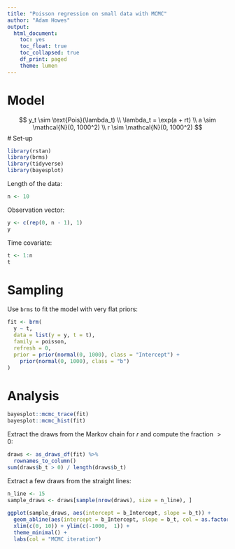 ```yaml
---
title: "Poisson regression on small data with MCMC"
author: "Adam Howes"
output:
  html_document:
    toc: yes
    toc_float: true
    toc_collapsed: true
    df_print: paged
    theme: lumen
---
```


# Model

$$
y_t \sim \text{Pois}(\lambda_t) \\
\lambda_t = \exp(a + rt) \\
a \sim \mathcal{N}(0, 1000^2) \\
r \sim \mathcal{N}(0, 1000^2)
$$
# Set-up

```r
library(rstan)
library(brms)
library(tidyverse)
library(bayesplot)
```

Length of the data:

```r
n <- 10
```

Observation vector:

```r
y <- c(rep(0, n - 1), 1)
y
```

Time covariate:

```r
t <- 1:n
t
```

# Sampling

Use `brms` to fit the model with very flat priors:

```r
fit <- brm(
  y ~ t,
  data = list(y = y, t = t),
  family = poisson,
  refresh = 0,
  prior = prior(normal(0, 1000), class = "Intercept") +
    prior(normal(0, 1000), class = "b")
)
```

# Analysis

```r
bayesplot::mcmc_trace(fit)
bayesplot::mcmc_hist(fit)
```

Extract the draws from the Markov chain for $r$ and compute the fraction $> 0$:

```r
draws <- as_draws_df(fit) %>%
  rownames_to_column()
sum(draws$b_t > 0) / length(draws$b_t)
```

Extract a few draws from the straight lines:

```r
n_line <- 15
sample_draws <- draws[sample(nrow(draws), size = n_line), ]
  
ggplot(sample_draws, aes(intercept = b_Intercept, slope = b_t)) +
  geom_abline(aes(intercept = b_Intercept, slope = b_t, col = as.factor(rowname))) +
  xlim(c(0, 10)) + ylim(c(-1000,  1)) +
  theme_minimal() +
  labs(col = "MCMC iteration")
```
